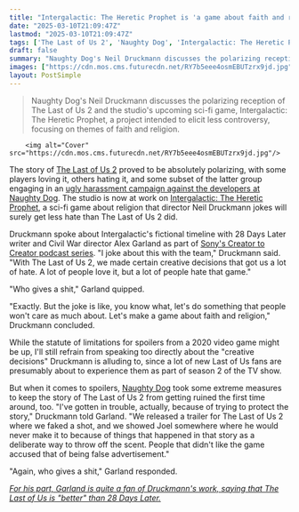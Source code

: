 ```yaml
---
title: "Intergalactic: The Heretic Prophet is 'a game about faith and religion,' which Neil Druckmann jokes will surely get less hate than The Last of Us 2"
date: "2025-03-10T21:09:47Z"
lastmod: "2025-03-10T21:09:47Z"
tags: ['The Last of Us 2', 'Naughty Dog', 'Intergalactic: The Heretic Prophet', 'Action-Adventure', 'PlayStation', 'Sci-fi', 'Video Game']
draft: false
summary: "Naughty Dog's Neil Druckmann discusses the polarizing reception of The Last of Us 2 and the studio's upcoming sci-fi game, Intergalactic: The Heretic Prophet,  a project intended to elicit less controversy, focusing on themes of faith and religion."
images: ["https://cdn.mos.cms.futurecdn.net/RY7b5eee4osmEBUTzrx9jd.jpg"]
layout: PostSimple
---
```

> Naughty Dog's Neil Druckmann discusses the polarizing reception of The Last of Us 2 and the studio's upcoming sci-fi game, Intergalactic: The Heretic Prophet,  a project intended to elicit less controversy, focusing on themes of faith and religion.


        <img alt="Cover" src="https://cdn.mos.cms.futurecdn.net/RY7b5eee4osmEBUTzrx9jd.jpg"/>
        
The story of [The Last of Us 2](https://www.gamesradar.com/the-last-of-us-2-guide-walkthrough/) proved to be absolutely polarizing, with some players loving it, others hating it, and some subset of the latter group engaging in an [ugly harassment campaign against the developers at Naughty Dog](https://www.gamesradar.com/naughty-dog-responds-to-the-abuse-and-harassment-of-those-who-worked-on-the-last-of-us-2/). The studio is now at work on [Intergalactic: The Heretic Prophet](https://www.gamesradar.com/games/adventure/intergalactic-the-heretic-prophet-guide/), a sci-fi game about religion that director Neil Druckmann jokes will surely get less hate than The Last of Us 2 did.

Druckmann spoke about Intergalactic's fictional timeline with 28 Days Later writer and Civil War director Alex Garland as part of [Sony's Creator to Creator podcast series](https://www.youtube.com/watch?v=iJUab499PVA). "I joke about this with the team," Druckmann said. "With The Last of Us 2, we made certain creative decisions that got us a lot of hate. A lot of people love it, but a lot of people hate that game."

"Who gives a shit," Garland quipped.

"Exactly. But the joke is like, you know what, let's do something that people won't care as much about. Let's make a game about faith and religion," Druckmann concluded.

While the statute of limitations for spoilers from a 2020 video game might be up, I'll still refrain from speaking too directly about the "creative decisions" Druckmann is alluding to, since a lot of new Last of Us fans are presumably about to experience them as part of season 2 of the TV show.

But when it comes to spoilers, [Naughty Dog](https://www.gamesradar.com/tag/naughty-dog/) took some extreme measures to keep the story of The Last of Us 2 from getting ruined the first time around, too. "I've gotten in trouble, actually, because of trying to protect the story," Druckmann told Garland. "We released a trailer for The Last of Us 2 where we faked a shot, and we showed Joel somewhere where he would never make it to because of things that happened in that story as a deliberate way to throw off the scent. People that didn't like the game accused that of being false advertisement."

"Again, who gives a shit," Garland responded.

[<em>For his part, Garland is quite a fan of Druckmann's work, saying that The Last of Us is "better" than 28 Days Later.</em>](https://www.gamesradar.com/entertainment/sci-fi-shows/the-last-of-us-is-better-than-28-days-later-says-movie-writer-alex-garland-this-is-so-much-more-sophisticated-and-moving/)
        